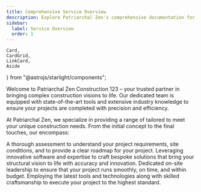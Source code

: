 ```yaml
---
title: Comprehensive Service Overview
description: Explore Patriarchal Zen's comprehensive documentation for an in-depth look at our premium tools and construction .
sidebar:
  label: Service Overview
  order: 1
---
```


    Card,
    CardGrid,
    LinkCard,
    Aside
} from "@astrojs/starlight/components";

Welcome to Patriarchal Zen Construction 123 – your trusted partner in bringing complex construction visions to life. Our dedicated team is equipped with state-of-the-art tools and extensive industry knowledge to ensure your projects are completed with precision and efficiency.

At Patriarchal Zen, we specialize in providing a range of  tailored to meet your unique construction needs. From the initial concept to the final touches, our  encompass:

<CardGrid stagger>

  <Card title="Pre-construction Consultations" icon="star">
    A thorough assessment to understand your project requirements, site conditions, and to provide a clear roadmap for your project.
  </Card>

  <Card title="Design and Engineering" icon="star">
    Leveraging innovative software and expertise to craft bespoke solutions that bring your structural vision to life with accuracy and innovation.
  </Card>

   <Card title="Project Management" icon="star">
    Dedicated on-site leadership to ensure that your project runs smoothly, on time, and within budget.
  </Card>

   <Card title="Construction and Installation" icon="star">
    Employing the latest tools and technologies along with skilled craftsmanship to execute your project to the highest standard.
  </Card>
</CardGrid>

